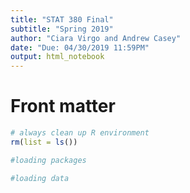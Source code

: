 ```yaml
---
title: "STAT 380 Final"
subtitle: "Spring 2019"
author: "Ciara Virgo and Andrew Casey"
date: "Due: 04/30/2019 11:59PM"
output: html_notebook
---
```




# Front matter

```r
# always clean up R environment
rm(list = ls())

#loading packages

#loading data

```